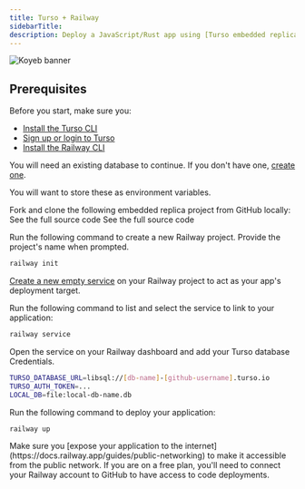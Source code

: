 ```yaml
---
title: Turso + Railway
sidebarTitle: 
description: Deploy a JavaScript/Rust app using [Turso embedded replicas](/features/embedded-replicas) to [Railway](https://railway.app/).
---
```


![Koyeb banner](/images/platforms/railway-banner.png)

## Prerequisites

Before you start, make sure you:

- [Install the Turso CLI](/cli/installation)
- [Sign up or login to Turso](/cli/authentication#signup)
- [Install the Railway CLI](https://docs.railway.app/guides/cli#installing-the-cli)

<Steps>

<Step title="Retrieve database credentials">

You will need an existing database to continue. If you don't have one, [create one](/quickstart).

<Snippet file="retrieve-database-credentials.mdx" />

<Info>You will want to store these as environment variables.</Info>

</Step>

<Step title="Get application code">
    Fork and clone the following embedded replica project from GitHub locally:

<CardGroup cols={2}>
    <Card
        title="My Expenses Tracker - (Elysia + Bun)"
        icon="github"
        href="https://github.com/tursodatabase/embedded-replicas-with-js"
    >
    See the full source code
    </Card>
    <Card
        title="Web Traffic API - (Rust)"
        icon="github"
        href="https://github.com/tursodatabase/embedded-replicas-with-rust"
    >
    See the full source code
    </Card>
</CardGroup>
</Step>

<Step title="Create a new Railway project">

Run the following command to create a new Railway project. Provide the project's name when prompted.

```sh
railway init
```

</Step>

<Step title="Add a service to the Railway project">

[Create a new empty service](https://docs.railway.app/guides/services#creating-a-service) on your Railway project to act as your app's deployment target.

</Step>

<Step title="Link application to service">

Run the following command to list and select the service to link to your application:

```sh
railway service
```

</Step>

<Step title="Add database credentials">

Open the service on your Railway dashboard and add your Turso database Credentials.

```sh
TURSO_DATABASE_URL=libsql://[db-name]-[github-username].turso.io
TURSO_AUTH_TOKEN=...
LOCAL_DB=file:local-db-name.db
```

</Step>

<Step title="Deploy">

Run the following command to deploy your application:

```sh
railway up
```

<Info>
Make sure you [expose your application to the internet](https://docs.railway.app/guides/public-networking) to make it accessible from the public network.
</Info>

<Warning>
If you are on a free plan, you'll need to connect your Railway account to GitHub to have access to code deployments.
</Warning>

</Step>

</Steps>